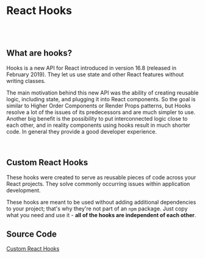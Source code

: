 
<Meta title="About" />

# React Hooks

<br /><br />

## What are hooks?
Hooks is a new API for React introduced in version 16.8 (released in February 2019). They let us use
state and other React features without writing classes.

The main motivation behind this new API was the ability of creating reusable logic, including state,
and plugging it into React components. So the goal is similar to Higher Order Components or Render
Props patterns, but Hooks resolve a lot of the issues of its predecessors and are much simpler to
use. Another big benefit is the possibility to put interconnected logic close to each other, and in
reality components using hooks result in much shorter code. In general they provide a good developer
experience.

<br />

## Custom React Hooks

These hooks were created to serve as reusable pieces of code across your React projects. They solve
commonly occurring issues within application development.

These hooks are meant to be used without adding additional dependencies to your project; that's why
they're not part of an `npm` package. Just copy what you need and use it - **all of the hooks
are independent of each other**.

## Source Code
[Custom React Hooks](https://github.com/raduGaspar/custom-react-hooks)
